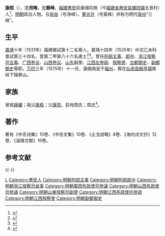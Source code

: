 {{明清人物信息框
| 姓名 = 康朗
| 原名 =
| 圖片名稱= 
| 圖片大小 =
| 圖片說明 = 
| 最高職務 =
| 國家 = 大明 
| 爵位 =
| 籍貫 = 福建泉州府惠安縣
| 族裔 = 
| 字號 = 
| 諡號 =
| 出生日期 = 生年不詳
| 出生地點 = <!---福建泉州府惠安縣--->
| 逝世日期 = 卒年不詳 
| 逝世地點 =
| 墓葬 =
| 配偶 = 
| 親屬 = 
| 出身 =
* 嘉靖十四年乙未科進士出身
| 經歷 =
| 著作 =  
}}

'''康朗'''（{{bd|1508年||1574年||Kang}}），[[表字|字]]'''用晦'''，[[号|号]]'''磐峰'''，[[福建|福建]][[惠安|惠安]]前康铺坑柄（今[[福建省|福建省]][[惠安县|惠安县]][[螺阳镇|螺阳镇]]五音村）人<ref>{{cite book|author=惠安县地方志编纂委员会|title=惠安县志|publisher=方志出版社|location=北京市|isbn=7-80122-352-7|url=http://www.fjsq.gov.cn/ShowText.asp?ToBook=3192&index=1878&|edition=第1版|accessdate=2011-06-22|date=1998年7月|archive-url=https://web.archive.org/web/20161023205739/http://www.fjsq.gov.cn/ShowText.asp?ToBook=3192&index=1878&|archive-date=2016-10-23|dead-url=yes}}</ref>，[[明朝|明朝]]政治人物。与[[張岳_(正德進士)|张岳]]（号净峰）、[[黄光升|黄光升]]（号葵峰）并称为明代[[泉州|泉州]]“三峰”。

==生平==
[[嘉靖|嘉靖]]十年（1531年）福建鄉試第十二名舉人。嘉靖十四年（1535年）中式乙未科會試第三十四名，登第二甲第八十六名進士<ref>{{Cite book|title=《皇明贡举考》卷五|author=[[张朝瑞|张朝瑞]]|publisher=《续修四库全书》史部第828册|year=|isbn=|location=|pages=}}</ref><ref>{{Cite book|title=贡举志五种 上|author=鲁小俊，江俊伟著|publisher=武汉大学出版社|year=2009|isbn=978-7-307-07043-1|location=武汉|pages=}}</ref>。曾任[[刑部|刑部]][[主事|主事]]、[[郎中|郎中]]、[[浙江|浙江]][[按察司|按察司]][[佥事|佥事]]、[[广西|广西]][[参议|参议]]、[[山西|山西]][[参议|参议]]、[[山东|山东]]副使、[[江西|江西]][[左参政|左参政]]、[[按察使|按察使]]、[[佥都御史|佥都御史]]、[[副都御史|副都御史]]等职。[[万历|万历]]三年（1575年）十一月，康朗病逝于[[福州|福州]]，葬在[[仙游县|仙游县]][[枫亭镇|枫亭镇]]南岭下锦屏山。

== 家族 ==
曾祖[[康瓛|康瓛]]；祖父[[康栢|康栢]]；父[[康炅|康炅]]。前母周氏；周氏<ref>{{Cite book|title=天一阁藏明代科举录选刊 登科录 点校本|author=龚延明主编|publisher=宁波出版社|year=2016|isbn=978-7-5526-2320-8|location=宁波|pages=|quote=《天一閣藏明代科舉錄選刊.登科錄》之《嘉靖十四年乙未科進士登科錄》}}</ref>。

==著作==
著有《中丞诗集》10卷、《中丞文集》10卷、《止戈成略》8卷、《海内诗文抄》12卷、《温陵文献》16卷。

== 参考文献 ==
{{reflist}}

{{-}}
{{並稱|泉州「三峰」|[[张岳_(正德进士)|張　岳]]<small>號淨峰</small> - [[黃光昇|黃光昇]]<small>號葵峰</small> - 康　朗<small>號盤峰</small>}}
{{嘉靖十四年乙未科殿試金榜}}
{{Authority control}}
{{DEFAULTSORT:Kang康}}
[[Category:康姓|L]]
[[Category:惠安人|Category:惠安人]]
[[Category:明朝刑部主事|Category:明朝刑部主事]]
[[Category:明朝刑部郎中|Category:明朝刑部郎中]]
[[Category:明朝浙江按察司僉事|Category:明朝浙江按察司僉事]]
[[Category:明朝廣西布政使司參議|Category:明朝廣西布政使司參議]]
[[Category:明朝山西布政使司參議|Category:明朝山西布政使司參議]]
[[Category:明朝山東按察司副使|Category:明朝山東按察司副使]]
[[Category:明朝江西布政使司參政|Category:明朝江西布政使司參政]]
[[Category:明朝江西按察使|Category:明朝江西按察使]]
[[Category:明朝副都御史|Category:明朝副都御史]]
